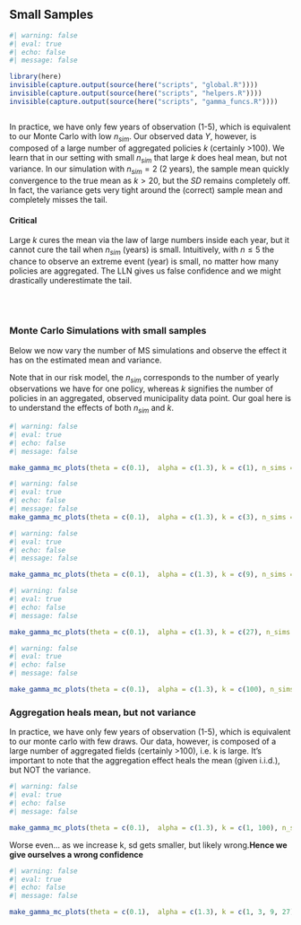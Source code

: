 ## Small Samples {#sec-energy-intro .unnumbered}




```r
#| warning: false
#| eval: true
#| echo: false
#| message: false

library(here)
invisible(capture.output(source(here("scripts", "global.R"))))
invisible(capture.output(source(here("scripts", "helpers.R"))))
invisible(capture.output(source(here("scripts", "gamma_funcs.R"))))



```


::: {.callout-tip title="Aggregation heals mean, not Variance"}

In practice, we have only few years of observation (1-5), which is equivalent to our Monte Carlo with low $n_{sim}$. Our observed data $Y$, however, is composed of a large number of aggregated policies $k$ (certainly >100).
We learn that in our setting with small $n_{sim}$ that large $k$ does heal mean, but not variance. In our simulation with $n_{sim}=2$ (2 years), the sample mean quickly convergence to the true mean as $k>20$, but the $SD$ remains completely off. In fact, the variance gets very tight around the (correct) sample mean and completely misses the tail.

#### Critical
Large $k$ cures the mean via the law of large numbers inside each year, but it cannot cure the tail when $n_{sim}$ (years) is small. Intuitively, with $n≤5$ the chance to observe an extreme event (year) is small, no matter how many policies are aggregated. The LLN gives us false confidence and we might drastically underestimate the tail.

:::

\
\



### Monte Carlo Simulations with small samples

Below we now vary the number of MS simulations and observe the effect it has on the estimated mean and variance.

Note that in our risk model, the $n_{sim}$ corresponds to the number of yearly observations we have for one policy, whereas $k$ signifies the number of policies in an aggregated, observed municipality data point. Our goal here is to understand the effects of both $n_{sim}$ and $k$.


```r
#| warning: false
#| eval: true
#| echo: false
#| message: false

make_gamma_mc_plots(theta = c(0.1),  alpha = c(1.3), k = c(1), n_sims = c(2, 5, 20, 50, 500, 5000) )
```


```r
#| warning: false
#| eval: true
#| echo: false
#| message: false
make_gamma_mc_plots(theta = c(0.1),  alpha = c(1.3), k = c(3), n_sims = c(2, 5, 20, 50, 500, 5000) )

```

```r
#| warning: false
#| eval: true
#| echo: false
#| message: false

make_gamma_mc_plots(theta = c(0.1),  alpha = c(1.3), k = c(9), n_sims = c(2, 5, 20, 50, 500, 5000) )

```


```r
#| warning: false
#| eval: true
#| echo: false
#| message: false

make_gamma_mc_plots(theta = c(0.1),  alpha = c(1.3), k = c(27), n_sims = c(2, 5, 20, 50, 500, 5000) )
```


```r
#| warning: false
#| eval: true
#| echo: false
#| message: false

make_gamma_mc_plots(theta = c(0.1),  alpha = c(1.3), k = c(100), n_sims = c(2, 5, 20, 50, 500, 5000) )
```



### Aggregation heals mean, but not variance

In practice, we have only few years of observation (1-5), which is equivalent to our monte carlo with few draws. Our data, however, is composed of a large number of aggregated fields (certainly >100), i.e. k is large. It's important to note that the aggregation effect heals the mean (given i.i.d.), but NOT the variance.

```r
#| warning: false
#| eval: true
#| echo: false
#| message: false

make_gamma_mc_plots(theta = c(0.1),  alpha = c(1.3), k = c(1, 100), n_sims = c(2, 500) )
```



Worse even... as we increase k, sd gets smaller, but likely wrong.**Hence we give ourselves a wrong confidence**

```r
#| warning: false
#| eval: true
#| echo: false
#| message: false

make_gamma_mc_plots(theta = c(0.1),  alpha = c(1.3), k = c(1, 3, 9, 27), n_sims = c(2) )

```


